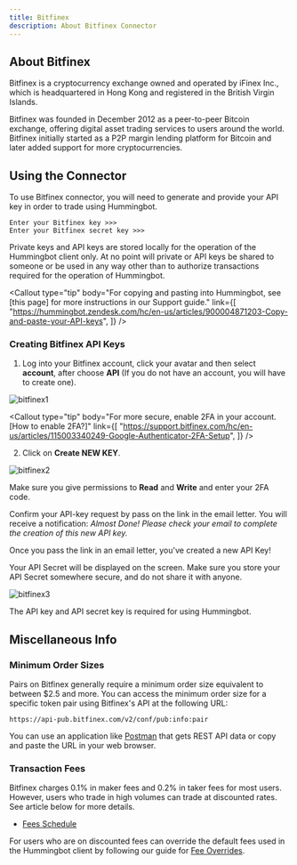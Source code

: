 ```yaml
---
title: Bitfinex
description: About Bitfinex Connector
---
```



## About Bitfinex

Bitfinex is a cryptocurrency exchange owned and operated by iFinex Inc., which is headquartered in Hong Kong and registered in the British Virgin Islands.

Bitfinex was founded in December 2012 as a peer-to-peer Bitcoin exchange, offering digital asset trading services to users around the world. Bitfinex initially started as a P2P margin lending platform for Bitcoin and later added support for more cryptocurrencies.

## Using the Connector

To use Bitfinex connector, you will need to generate and provide your API key in order to trade using Hummingbot.

```
Enter your Bitfinex key >>>
Enter your Bitfinex secret key >>>
```

Private keys and API keys are stored locally for the operation of the Hummingbot client only.
At no point will private or API keys be shared to someone or be used in any way other
than to authorize transactions required for the operation of Hummingbot.

<Callout
  type="tip"
  body="For copying and pasting into Hummingbot, see [this page] for more instructions in our Support guide."
  link={[
    "https://hummingbot.zendesk.com/hc/en-us/articles/900004871203-Copy-and-paste-your-API-keys",
  ]}
/>

### Creating Bitfinex API Keys

1. Log into your Bitfinex account, click your avatar and then select **account**, after choose **API** (If you do not have an account, you will have to create one).

![bitfinex1](/img/bitfinex1.png)

<Callout
  type="tip"
  body="For more secure, enable 2FA in your account. [How to enable 2FA?]"
  link={[
    "https://support.bitfinex.com/hc/en-us/articles/115003340249-Google-Authenticator-2FA-Setup",
  ]}
/>

2. Click on **Create NEW KEY**.

![bitfinex2](/img/bitfinex2.png)

Make sure you give permissions to **Read** and **Write** and enter your 2FA code.

Confirm your API-key request by pass on the link in the email letter. You will receive a notification: _Almost Done! Please check your email to complete the creation of this new API key._

<Callout
  type="warning"
  body="For API key permissions, we recommend using #Orders# enabled API keys; enabling #withdraw#, or the equivalent is unnecessary for current Hummingbot strategies."
/>

Once you pass the link in an email letter, you've created a new API Key!

Your API Secret will be displayed on the screen. Make sure you store your API Secret somewhere secure, and do not share it with anyone.

![bitfinex3](/img/bitfinex3.png)

The API key and API secret key is required for using Hummingbot.

<Callout
  type="warning"
  body="If you lose your Secret Key, you can delete the API and create a new one. However, it will be impossible to reuse the same API."
/>

## Miscellaneous Info

### Minimum Order Sizes

Pairs on Bitfinex generally require a minimum order size equivalent to between \$2.5 and more. You can access the minimum order size for a specific token pair using Bitfinex's API at the following URL:

```
https://api-pub.bitfinex.com/v2/conf/pub:info:pair
```

You can use an application like [Postman](https://www.postman.com/) that gets REST API data or copy and paste the URL in your web browser.

### Transaction Fees

Bitfinex charges 0.1% in maker fees and 0.2% in taker fees for most users. However, users who trade in high volumes can trade at discounted rates. See article below for more details.

- [Fees Schedule](https://www.bitfinex.com/fees)

For users who are on discounted fees can override the default fees used in the Hummingbot client by following our guide for [Fee Overrides](/operation/adv-command-ref/#fee-override).
